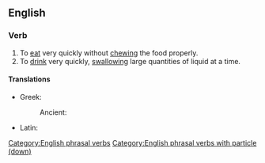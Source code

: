 ==English==

===Verb===
{{head|en|verb}}

# To [[eat]] very quickly without [[chewing]] the food properly.
# To [[drink]] very quickly, [[swallowing]] large quantities of liquid at a time.

====Translations====
{{trans-top|to eat very quickly without chewing}}
* Greek:
*: Ancient: {{t|grc|λαφύσσω}}
{{trans-mid}}
* Latin: {{t|la|gluttiō}}
{{trans-bottom}}


[[Category:English phrasal verbs]]
[[Category:English phrasal verbs with particle (down)]]